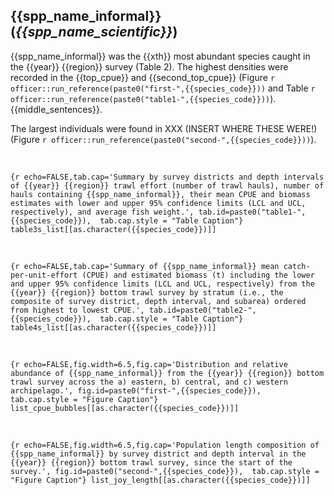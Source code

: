## {{spp_name_informal}} (*{{spp_name_scientific}}*)

{{spp_name_informal}} was the {{xth}} most abundant species caught in the {{year}} {{region}} survey (Table 2). The highest densities were recorded in the {{top_cpue}} and {{second_top_cpue}} (Figure `r officer::run_reference(paste0("first-",{{species_code}}))` and  Table `r officer::run_reference(paste0("table1-",{{species_code}}))`).  {{middle_sentences}}. 

The largest individuals were found in XXX (INSERT WHERE THESE WERE!) (Figure `r officer::run_reference(paste0("second-",{{species_code}}))`).

<br />

```{r echo=FALSE,tab.cap='Summary by survey districts and depth intervals of {{year}} {{region}} trawl effort (number of trawl hauls), number of hauls containing {{spp_name_informal}}, their mean CPUE and biomass estimates with lower and upper 95% confidence limits (LCL and UCL, respectively), and average fish weight.', tab.id=paste0("table1-",{{species_code}}),  tab.cap.style = "Table Caption"}
table3s_list[[as.character({{species_code}})]]
```

<br />

```{r echo=FALSE,tab.cap='Summary of {{spp_name_informal}} mean catch-per-unit-effort (CPUE) and estimated biomass (t) including the lower and upper 95% confidence limits (LCL and UCL, respectively) from the {{year}} {{region}} bottom trawl survey by stratum (i.e., the composite of survey district, depth interval, and subarea) ordered from highest to lowest CPUE.', tab.id=paste0("table2-",{{species_code}}),  tab.cap.style = "Table Caption"}
table4s_list[[as.character({{species_code}})]]
```

<br />

```{r echo=FALSE,fig.width=6.5,fig.cap='Distribution and relative abundance of {{spp_name_informal}} from the {{year}} {{region}} bottom trawl survey across the a) eastern, b) central, and c) western archipelago.', fig.id=paste0("first-",{{species_code}}),  tab.cap.style = "Figure Caption"}
list_cpue_bubbles[[as.character({{species_code}})]]
```

<br />

```{r echo=FALSE,fig.width=6.5,fig.cap='Population length composition of {{spp_name_informal}} by survey district and depth interval in the {{year}} {{region}} bottom trawl survey, since the start of the survey.', fig.id=paste0("second-",{{species_code}}),  tab.cap.style = "Figure Caption"}
list_joy_length[[as.character({{species_code}})]]
```


